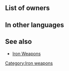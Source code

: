 {{Weapon Infobox
|tagid=SID_ウインド
|weaponType=Green Tome
|weaponName={{PAGENAME}}
|might=4
|range=2
|effect=
|cost=50
|exclusive=0
|userVersion1=Closed|userVersion2=Open|statModifiers=0,4,0,0,0
|next=Elwind
|promotionRarity=3
|promotionTier=1
|required=-
|SE=se_effect_wind.flac
|properties=random_all
}}
==List of owners==
{{Skill Hero List}}
{{NoInheritHeroes}}

==In other languages==
{{OtherLanguages
|japanese=ウインド
|german=Wind
|spanishEU=Viento
|spanishLA=Viento
|french=Vent
|italian=Vento
|chineseTW=烈風
|portuguese=Vento
}}
==See also==
* [[Iron Weapons]]
{{Weapons Navbox}}
[[Category:Iron weapons]]